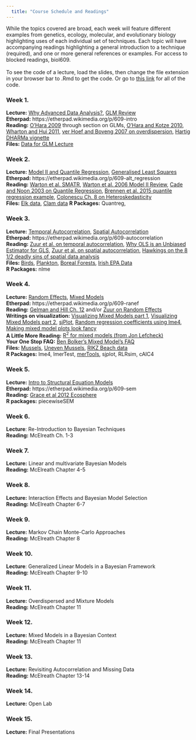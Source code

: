 ```yaml
---  
  title: "Course Schedule and Readings"  
---  
```

  While the topics covered are broad, each week will feature different examples from genetics, ecology, molecular, and evolutionary biology highlighting uses of each individual set of techniques. Each topic will have accompanying readings highlighting a general introduction to a technique (required), and one or more general references or examples. For access to blocked readings, biol609.   
\
To see the code of a lecture, load the slides, then change the file extension in your browser bar to .Rmd to get the code. Or go to [this link](https://github.com/biol609/biol609.github.io/tree/master/lectures) for all of the code.
  
  
    
      
### Week 1.  
__Lecture:__ [Why Advanced Data Analysis?](lectures/01_intro.html), [GLM Review](lectures/02_generalized_linear_models.html)\
__Etherpad:__ https://etherpad.wikimedia.org/p/609-intro  
__Reading:__ [O'Hara 2009](http://byrneslab.net/classes/biol609/O'Hara_2009_glmm.pdf) through section on GLMs, [O'Hara and Kotze 2010](http://byrneslab.net/classes/biol609/o'hara_and_kotze_do_not_log_transform.pdf), [Wharton and Hui 2011](http://byrneslab.net/classes/biol609/Wharton_Hui_2011_Ecology.pdf), [ver Hoef and Boveng 2007 on overdispersion](http://byrneslab.net/classes/biol609/Ver_Hoef_and_Boveng_qp_neg binomial.pdf), [Hartig DHARMa vignette](https://cran.r-project.org/web/packages/DHARMa/vignettes/DHARMa.html)  
__Files:__ [Data for GLM Lecture](lectures/02_data.zip)
  
### Week 2.
__Lecture:__ [Model II and Quantile Regression](./lectures/03_rma_quantile.html), [Generalised Least Squares](./lectures/04_gls.html)\
__Etherpad:__ https://etherpad.wikimedia.org/p/609-alt_regression  
__Reading:__ [Warton et al. SMATR](http://byrneslab.net/classes/biol609/Warton_et_al_2012_MEE.pdf), [Warton et al. 2006 Model II Review](http://byrneslab.net/classes/biol609/Warton_et_al-2006-Biological_Reviews.pdf), [Cade and Noon 2003 on Quantile Regression](http://byrneslab.net/classes/biol609/Cade_and_Noon_2003_Quantile.pdf), [Brennen et al. 2015 quantile regression example](http://byrneslab.net/classes/biol609/Brennen_et_al_2015_quantile.pdf), [Colonescu Ch. 8 on Heteroskedasticity](https://bookdown.org/ccolonescu/RPoE4/heteroskedasticity.html)\
__Files:__ [Elk data](./lectures/data/03/ekk_from_dryad.csv), [Clam data](./lectures/data/04/Clams.txt)
__R Packages:__ Quantreg,   
  
### Week 3.
__Lecture:__ [Temporal Autocorrelation](lectures/05_timeseries.html), [Spatial Autocorrelation](lectures/06_spatial.html)\
__Etherpad:__ https://etherpad.wikimedia.org/p/609-autocorrelation  
__Reading:__ [Zuur et al. on temporal autocorrelation](http://byrneslab.net/classes/biol609/Zuur_ch_6_temporal.pdf), [Why OLS is an Unbiased Estimator for GLS](https://dynamicecology.wordpress.com/2012/09/24/why-ols-estimator-is-an-unbiased-estimator-for-gls/), [Zuur et al. on spatial autocorrelation](http://byrneslab.net/classes/biol609/Zuur_ch_7_space.pdf), [Hawkings on the 8 1/2 deadly sins of spatial data analysis](http://byrneslab.net/classes/biol609/hawkins_2011_spatial.pdf)\
__Files:__ [Birds](./lectures/data/05/allbirds.csv), [Plankton](./lectures/data/05/planktonMeans.csv), [Boreal Forests](./lectures/data/06/Boreality.txt), [Irish EPA Data](./lectures/data/06/SDI2003.txt)  
__R Packages:__ nlme  
  
### Week 4.
__Lecture:__ [Random Effects](./lectures/07_random_effects.html), [Mixed Models](./lectures/08_mixed_effects.html)  
__Etherpad:__ https://etherpad.wikimedia.org/p/609-ranef  
__Reading:__ [Gelman and Hill Ch. 12](http://byrneslab.net/classes/biol609/gelman_hill_ch_12.pdf) and/or [Zuur on Random Effects](http://byrneslab.net/classes/biol609/Zuur_ch_5.pdf)  
__Writings on visualization:__ <a href="http://strengejacke.wordpress.com/2014/10/26/visualizing-generalized-linear-mixed-effects-models-with-ggplot-rstats-lme4/">Visualizing Mixed Models part 1</a>, <a href="http://strengejacke.wordpress.com/2014/11/18/visualizing-generalized-linear-mixed-effects-models-part-2-rstats-lme4/">Visualizing Mixed Models part 2</a>, <a href="http://cran.r-project.org/web/packages/sjPlot/index.html">sjPlot</a>, <a href="http://anythingbutrbitrary.blogspot.com/2012/06/random-regression-coefficients-using.html">Random regression coefficients using lme4</a>, <a href="http://stackoverflow.com/questions/13847936/in-r-plotting-random-effects-from-lmer-lme4-package-using-qqmath-or-dotplot">Making mixed model plots look fancy</a>  
__A Little More Reading:__ <a href="http://jonlefcheck.net/2013/03/13/r2-for-linear-mixed-effects-models/">R<sup>2</sup> for mixed models (from Jon Lefcheck)</a>  
__Your One Stop FAQ:__ [Ben Bolker's Mixed Model's FAQ](https://rawgit.com/bbolker/mixedmodels-misc/master/glmmFAQ.html)  
__Files:__ [Mussels](./lectures/data/07/mussels.csv), [Uneven  Mussels](./lectures/data/07/mussels_ragged.csv), [RIKZ Beach data](./lectures/data/08/rikz.csv)    
__R Packages:__ lme4, lmerTest, [merTools](https://github.com/jknowles/merTools), sjplot, RLRsim, cAIC4  

### Week 5.
__Lecture:__ [Intro to Structural Equation Models](https://1drv.ms/p/s!AvOIsObbweOroNIqHiVxra6SIrp4gw)  
__Etherpad:__ https://etherpad.wikimedia.org/p/609-sem  
__Reading:__ [Grace et al 2012 Ecosphere](http://byrneslab.net/classes/biol609/Grace_et_al-2012-Ecosphere.pdf)  
__R packages:__ piecewiseSEM  

### Week 6. 
__Lecture__: Re-Introduction to Bayesian Techniques  
__Reading:__ McElreath Ch. 1-3
  
### Week 7. 
__Lecture:__ Linear and multivariate Bayesian Models  
__Reading:__ McElreath Chapter 4-5
  
### Week 8. 
__Lecture:__ Interaction Effects and Bayesian Model Selection  
__Reading:__ McElreath Chapter 6-7
  
### Week 9. 
__Lecture:__ Markov Chain Monte-Carlo Approaches  
__Reading:__ McElreath Chapter 8
  
### Week 10. 
__Lecture__: Generalized Linear Models in a Bayesian Framework  
__Reading:__ McElreath Chapter 9-10
  
### Week 11. 
__Lecture:__ Overdispersed and Mixture Models  
__Reading:__ McElreath Chapter 11
  
### Week 12. 
__Lecture:__ Mixed Models in a Bayesian Context  
__Reading:__ McElreath Chapter 11
  
### Week 13. 
__Lecture:__ Revisiting Autocorrelation and Missing Data  
__Reading:__ McElreath Chapter 13-14
  
### Week 14. 
__Lecture:__ Open Lab  
  
### Week 15.
__Lecture:__ Final Presentations
